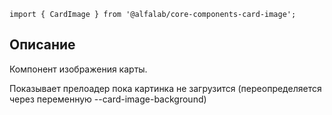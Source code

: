 


<Meta title='Компоненты' component={CardImage} />


<!-- Canvas -->

<Story name='CardImage'>
    <CardImage
        cardId={text('cardId', 'EG')}
        layers={text('layers', 'BACKGROUND,CARD_NUMBER,CARD_HOLDER,PAY_PASS,CHIP,LOGO,PAYMENT_SYSTEM,RESERVED_1,RESERVED_2,VALID_DATE')}
        width={number('width', 280)}
        rounded={boolean('rounded', false)}
        baseUrl={text('baseUrl', 'https://online.alfabank.ru/cards-images/cards/')}
    />
</Story>


<!-- Docs -->

<ComponentHeader
    name='CardImage'
    version={version}
    package='@alfalab/core-components-card-image'
    stage={1}
/>

```tsx
import { CardImage } from '@alfalab/core-components-card-image';
```

## Описание

Компонент изображения карты.

Показывает прелоадер пока картинка не загрузится (переопределяется через переменную --card-image-background)

<CardImage
    cardId='EG'
    width={500}
    rounded={false}
    baseUrl='https://online.alfabank.ru/cards-images/cards/'
    className='some name'
    id='some id'
    dataTestId='test id'
/>

<Props of={CardImage} />
